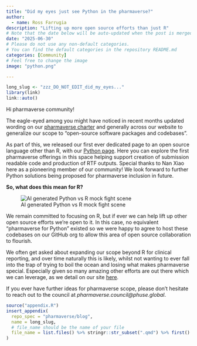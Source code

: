 ```yaml
---
title: "Did my eyes just see Python in the pharmaverse?"
author:
  - name: Ross Farrugia
description: "Lifting up more open source efforts than just R"
# Note that the date below will be auto-updated when the post is merged.
date: "2025-06-30"
# Please do not use any non-default categories.
# You can find the default categories in the repository README.md
categories: [Community]
# Feel free to change the image
image: "python.png"

---
```


<!--------------- typical setup ----------------->

```r
long_slug <- "zzz_DO_NOT_EDIT_did_my_eyes..."
library(link)
link::auto()
```

<!--------------- post begins here ----------------->

Hi pharmaverse community!

The eagle-eyed among you might have noticed in recent months updated wording
on our [pharmaverse charter](https://pharmaverse.org/charter/) and generally
across our website to generalize our scope to "open-source software packages and
codebases".

As part of this, we released our first ever dedicated page to an open source
language other than R, with our
[Python page](https://pharmaverse.org/e2eclinical/python/). Here you can explore
the first pharmaverse offerings in this space helping support creation of
submission readable code and production of RTF outputs. Special thanks to Nan
Xiao here as a pioneering member of our community! We look forward to further
Python solutions being proposed for pharmaverse inclusion in future.

**So, what does this mean for R?**

![AI generated Python vs R mock fight scene](PythonvsR.png)

We remain committed to focusing on R, but if ever we can help lift up other open
source efforts we're open to it. In this case, no equivalent "pharmaverse for
Python" existed so we were happy to agree to host these codebases on our GitHub
org to allow this area of open source collaboration to flourish.

We often get asked about expanding our scope beyond R for clinical reporting, and
over time naturally this is likely, whilst not wanting to ever fall into the trap
of trying to boil the ocean and losing what makes pharmaverse special. Especially
given so many amazing other efforts are out there which we can leverage, as we detail
on our site [here](https://pharmaverse.org/opensource/).

If you ever have further ideas for pharmaverse scope, please don't hesitate to
reach out to the council at _pharmaverse.council@phuse.global_.


<!--------------- appendices go here ----------------->

```r
source("appendix.R")
insert_appendix(
  repo_spec = "pharmaverse/blog",
  name = long_slug,
  # file_name should be the name of your file
  file_name = list.files() %>% stringr::str_subset(".qmd") %>% first()
)
```
